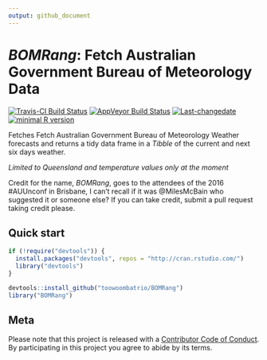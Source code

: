 ```yaml
---
output: github_document
---
```


<!-- README.md is generated from README.Rmd. Please edit that file -->

# _BOMRang_: Fetch Australian Government Bureau of Meteorology Data

[![Travis-CI Build Status](https://travis-ci.org/toowoombatrio/BOMRang.svg?branch=master)](https://travis-ci.org/toowoombatrio/BOMRang)
[![AppVeyor Build Status](https://ci.appveyor.com/api/projects/status/github/toowoombatrio/BOMRang?branch=master&svg=true)](https://ci.appveyor.com/project/toowoombatrio/BOMRang)
[![Last-changedate](https://img.shields.io/badge/last%20change-`r gsub('-', '--', Sys.Date())`-brightgreen.svg)](https://github.com/toowoombatrio/BOMRang/commits/master) 
[![minimal R version](https://img.shields.io/badge/R%3E%3D-`r as.character(getRversion())`-brightgreen.svg)](https://cran.r-project.org/)

Fetches Fetch Australian Government Bureau of Meteorology Weather forecasts and returns a tidy data frame in a _Tibble_ of the current and next six days weather.

_Limited to Queensland and temperature values only at the moment_

Credit for the name, _BOMRang_, goes to the attendees of the 2016 #AUUnconf in
Brisbane, I can't recall if it was @MilesMcBain who suggested it or someone
else? If you can take credit, submit a pull request taking credit please.

## Quick start

```r
if (!require("devtools")) {
  install.packages("devtools", repos = "http://cran.rstudio.com/") 
  library("devtools")
}

devtools::install_github("toowoombatrio/BOMRang")
library("BOMRang")
```

## Meta
Please note that this project is released with a [Contributor Code of Conduct](CONDUCT.md). By participating in this project you agree to abide by its terms.
